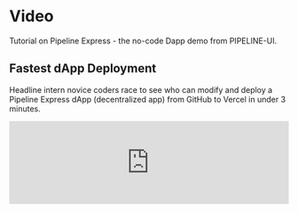 # Video 

Tutorial on Pipeline Express - the no-code Dapp demo from PIPELINE-UI.

## Fastest dApp Deployment

Headline intern novice coders race to see who can modify and deploy a Pipeline Express dApp (decentralized app) from GitHub to Vercel in under 3 minutes. 

<iframe width="100%" className="iframe-video" src="https://www.youtube.com/embed/l7kc4-tsWTw" title="YouTube video player" frameBorder="0" allow="accelerometer; autoplay; clipboard-write; encrypted-media; gyroscope; picture-in-picture" allowfullscreen></iframe>
